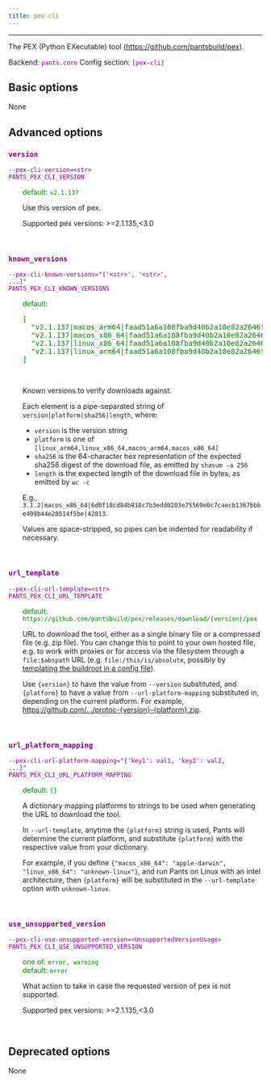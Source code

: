 ```yaml
---
title: pex-cli
---
```


---

The PEX (Python EXecutable) tool (https://github.com/pantsbuild/pex).

Backend: <span style="color: purple"><code>pants.core</code></span>
Config section: <span style="color: purple"><code>[pex-cli]</code></span>

## Basic options

None

## Advanced options

<div style="color: purple">

### `version`

  <code>--pex-cli-version=&lt;str&gt;</code><br>
  <code>PANTS_PEX_CLI_VERSION</code><br>
</div>
<div style="padding-left: 2em;">
<span style="color: green">default: <code>v2.1.137</code></span>

<br>

Use this version of pex.

Supported pex versions: >=2.1.135,<3.0

</div>
<br>

<div style="color: purple">

### `known_versions`

  <code>--pex-cli-known-versions=&quot;['&lt;str&gt;', '&lt;str&gt;', ...]&quot;</code><br>
  <code>PANTS_PEX_CLI_KNOWN_VERSIONS</code><br>
</div>
<div style="padding-left: 2em;">
<span style="color: green">default: <pre>[
  "v2.1.137|macos&lowbar;arm64|faad51a6a108fba9d40b2a10e82a2646fccbaf8c3d9be47818f4bffae02d94b8|4098329",
  "v2.1.137|macos&lowbar;x86&lowbar;64|faad51a6a108fba9d40b2a10e82a2646fccbaf8c3d9be47818f4bffae02d94b8|4098329",
  "v2.1.137|linux&lowbar;x86&lowbar;64|faad51a6a108fba9d40b2a10e82a2646fccbaf8c3d9be47818f4bffae02d94b8|4098329",
  "v2.1.137|linux&lowbar;arm64|faad51a6a108fba9d40b2a10e82a2646fccbaf8c3d9be47818f4bffae02d94b8|4098329"
]</pre></span>

<br>

Known versions to verify downloads against.

Each element is a pipe-separated string of `version|platform|sha256|length`, where:

- `version` is the version string
- `platform` is one of `[linux_arm64,linux_x86_64,macos_arm64,macos_x86_64]`
- `sha256` is the 64-character hex representation of the expected sha256
  digest of the download file, as emitted by `shasum -a 256`
- `length` is the expected length of the download file in bytes, as emitted by
  `wc -c`

E.g., `3.1.2|macos_x86_64|6d0f18cd84b918c7b3edd0203e75569e0c7caecb1367bbbe409b44e28514f5be|42813`.

Values are space-stripped, so pipes can be indented for readability if necessary.

</div>
<br>

<div style="color: purple">

### `url_template`

  <code>--pex-cli-url-template=&lt;str&gt;</code><br>
  <code>PANTS_PEX_CLI_URL_TEMPLATE</code><br>
</div>
<div style="padding-left: 2em;">
<span style="color: green">default: <code>https://github.com/pantsbuild/pex/releases/download/{version}/pex</code></span>

<br>

URL to download the tool, either as a single binary file or a compressed file (e.g. zip file). You can change this to point to your own hosted file, e.g. to work with proxies or for access via the filesystem through a `file:$abspath` URL (e.g. `file:/this/is/absolute`, possibly by [templating the buildroot in a config file](<[Options](doc:options#config-file-entries)>)).

Use `{version}` to have the value from `--version` substituted, and `{platform}` to have a value from `--url-platform-mapping` substituted in, depending on the current platform. For example, https://github.com/.../protoc-{version}-{platform}.zip.

</div>
<br>

<div style="color: purple">

### `url_platform_mapping`

  <code>--pex-cli-url-platform-mapping=&quot;{'key1': val1, 'key2': val2, ...}&quot;</code><br>
  <code>PANTS_PEX_CLI_URL_PLATFORM_MAPPING</code><br>
</div>
<div style="padding-left: 2em;">
<span style="color: green">default: <code>{}</code></span>

<br>

A dictionary mapping platforms to strings to be used when generating the URL to download the tool.

In `--url-template`, anytime the `{platform}` string is used, Pants will determine the current platform, and substitute `{platform}` with the respective value from your dictionary.

For example, if you define `{"macos_x86_64": "apple-darwin", "linux_x86_64": "unknown-linux"}`, and run Pants on Linux with an intel architecture, then `{platform}` will be substituted in the `--url-template` option with `unknown-linux`.

</div>
<br>

<div style="color: purple">

### `use_unsupported_version`

  <code>--pex-cli-use-unsupported-version=&lt;UnsupportedVersionUsage&gt;</code><br>
  <code>PANTS_PEX_CLI_USE_UNSUPPORTED_VERSION</code><br>
</div>
<div style="padding-left: 2em;">
<span style="color: green">one of: <code>error, warning</code></span><br>
<span style="color: green">default: <code>error</code></span>

<br>

What action to take in case the requested version of pex is not supported.

Supported pex versions: >=2.1.135,<3.0

</div>
<br>

## Deprecated options

None
